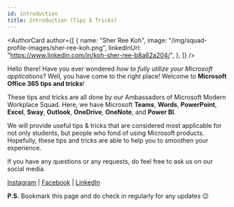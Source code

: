 ```yaml
---
id: introduction
title: Introduction (Tips & Tricks)
---
```



<AuthorCard
	author={[
		{
			name: "Sher Ree Koh",
			image: "/img/squad-profile-images/sher-ree-koh.png",
			linkedinUrl: "https://www.linkedin.com/in/koh-sher-ree-b8a62a204/",
		},
	]}
/>

Hello there! Have you ever wondered _how to fully utilize your Microsoft applications_? Well, you have come to the right place! Welcome to **Microsoft Office 365 tips and tricks**!

These tips and tricks are all done by our Ambassadors of Microsoft Modern Workplace Squad. Here, we have Microsoft **Teams**, **Words**, **PowerPoint**, **Excel**, **Sway**, **Outlook**, **OneDrive**, **OneNote**, and **Power BI**.

We will provide useful tips & tricks that are considered most applicable for not only students, but people who fond of using Microsoft products. Hopefully, these tips and tricks are able to help you to smoothen your experience.

If you have any questions or any requests, do feel free to ask us on our social media.

[Instagram](https://www.instagram.com/microsoft_mws/) |
[Facebook](https://www.facebook.com/microsoft.mws) |
[LinkedIn](https://www.linkedin.com/company/mwsquad/)

**P.S.** Bookmark this page and do check in regularly for any updates 😉
